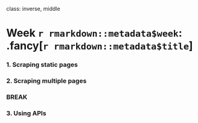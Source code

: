 
class: inverse, middle

# Week `r rmarkdown::metadata$week`: .fancy[`r rmarkdown::metadata$title`]

### 1. Scraping static pages
### 2. Scraping multiple pages

### BREAK

### 3. Using APIs
